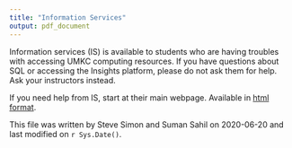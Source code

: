 ```yaml
---
title: "Information Services"
output: pdf_document
---
```


Information services (IS) is available to students who are having troubles with accessing UMKC computing resources. If you have questions about SQL or accessing the Insights platform, please do not ask them for help. Ask your instructors instead.

If you need help from IS, start at their main webpage. Available in [html format](https://www.umkc.edu/is/).

This file was written by Steve Simon and Suman Sahil on 2020-06-20 and last modified on `r Sys.Date()`.

